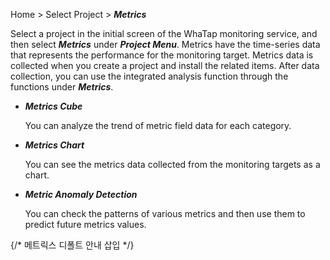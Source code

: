 Home > Select Project > **_Metrics_**

Select a project in the initial screen of the WhaTap monitoring service, and then select **_Metrics_** under **_Project Menu_**. Metrics have the time-series data that represents the performance for the monitoring target. Metrics data is collected when you create a project and install the related items. After data collection, you can use the integrated analysis function through the functions under **_Metrics_**.

- **_Metrics Cube_**

  You can analyze the trend of metric field data for each category.

- **_Metrics Chart_**

  You can see the metrics data collected from the monitoring targets as a chart.

- **_Metric Anomaly Detection_**

  You can check the patterns of various metrics and then use them to predict future metrics values.

<Metricsstat />

{/* 메트릭스 디폴트 안내 삽입 */}


<Metricsintrov2 />   
